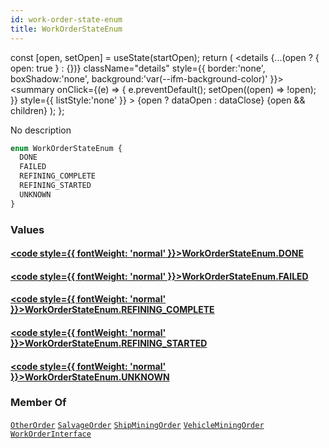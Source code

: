 ```yaml
---
id: work-order-state-enum
title: WorkOrderStateEnum
---
```









  const [open, setOpen] = useState(startOpen);
  return (
    <details {...(open ? { open: true } : {})} className="details" style={{ border:'none', boxShadow:'none', background:'var(--ifm-background-color)' }}>
      <summary
        onClick={(e) => {
          e.preventDefault();
          setOpen((open) => !open);
        }}
        style={{ listStyle:'none' }}
      >
      {open ? dataOpen : dataClose}
      </summary>
      {open && children}
    </details>
  );
};








No description


```graphql
enum WorkOrderStateEnum {
  DONE
  FAILED
  REFINING_COMPLETE
  REFINING_STARTED
  UNKNOWN
}
```




### Values

#### [<code style={{ fontWeight: 'normal' }}>WorkOrderStateEnum.<b>DONE</b></code>](#)  



#### [<code style={{ fontWeight: 'normal' }}>WorkOrderStateEnum.<b>FAILED</b></code>](#)  



#### [<code style={{ fontWeight: 'normal' }}>WorkOrderStateEnum.<b>REFINING&#x005F;COMPLETE</b></code>](#)  



#### [<code style={{ fontWeight: 'normal' }}>WorkOrderStateEnum.<b>REFINING&#x005F;STARTED</b></code>](#)  



#### [<code style={{ fontWeight: 'normal' }}>WorkOrderStateEnum.<b>UNKNOWN</b></code>](#)  







### Member Of

[`OtherOrder`](/api/types/objects/other-order.mdx)  <Badge class="badge badge--secondary badge--relation" text="object"/><Bullet />[`SalvageOrder`](/api/types/objects/salvage-order.mdx)  <Badge class="badge badge--secondary badge--relation" text="object"/><Bullet />[`ShipMiningOrder`](/api/types/objects/ship-mining-order.mdx)  <Badge class="badge badge--secondary badge--relation" text="object"/><Bullet />[`VehicleMiningOrder`](/api/types/objects/vehicle-mining-order.mdx)  <Badge class="badge badge--secondary badge--relation" text="object"/><Bullet />[`WorkOrderInterface`](/api/types/interfaces/work-order-interface.mdx)  <Badge class="badge badge--secondary badge--relation" text="interface"/>